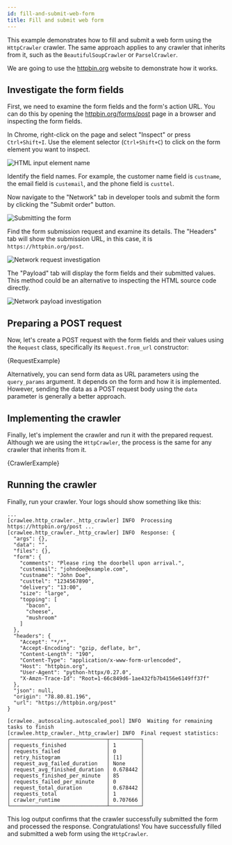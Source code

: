 ```yaml
---
id: fill-and-submit-web-form
title: Fill and submit web form
---
```




This example demonstrates how to fill and submit a web form using the <ApiLink to="class/HttpCrawler">`HttpCrawler`</ApiLink> crawler. The same approach applies to any crawler that inherits from it, such as the <ApiLink to="class/BeautifulSoupCrawler">`BeautifulSoupCrawler`</ApiLink> or <ApiLink to="class/ParselCrawler">`ParselCrawler`</ApiLink>.

We are going to use the [httpbin.org](https://httpbin.org) website to demonstrate how it works.

## Investigate the form fields

First, we need to examine the form fields and the form's action URL. You can do this by opening the [httpbin.org/forms/post](https://httpbin.org/forms/post) page in a browser and inspecting the form fields.

In Chrome, right-click on the page and select "Inspect" or press `Ctrl+Shift+I`.
Use the element selector (`Ctrl+Shift+C`) to click on the form element you want to inspect.

![HTML input element name](/img/fill-and-submit-web-form/00.jpg 'HTML input element name.')

Identify the field names. For example, the customer name field is `custname`, the email field is `custemail`, and the phone field is `custtel`.

Now navigate to the "Network" tab in developer tools and submit the form by clicking the "Submit order" button.

![Submitting the form](/img/fill-and-submit-web-form/01.jpg 'Submitting the form.')

Find the form submission request and examine its details. The "Headers" tab will show the submission URL, in this case, it is `https://httpbin.org/post`.

![Network request investigation](/img/fill-and-submit-web-form/02.jpg 'Network request investigation.')

The "Payload" tab will display the form fields and their submitted values. This method could be an alternative to inspecting the HTML source code directly.

![Network payload investigation](/img/fill-and-submit-web-form/03.jpg 'Network payload investigation.')

## Preparing a POST request

Now, let's create a POST request with the form fields and their values using the <ApiLink to="class/Request">`Request`</ApiLink> class, specifically its <ApiLink to="class/Request#from_url">`Request.from_url`</ApiLink> constructor:

<CodeBlock className="language-python">
    {RequestExample}
</CodeBlock>

Alternatively, you can send form data as URL parameters using the `query_params` argument. It depends on the form and how it is implemented. However, sending the data as a POST request body using the `data` parameter is generally a better approach.

## Implementing the crawler

Finally, let's implement the crawler and run it with the prepared request. Although we are using the <ApiLink to="class/HttpCrawler">`HttpCrawler`</ApiLink>, the process is the same for any crawler that inherits from it.

<CodeBlock className="language-python">
    {CrawlerExample}
</CodeBlock>

## Running the crawler

Finally, run your crawler. Your logs should show something like this:

```plaintext
...
[crawlee.http_crawler._http_crawler] INFO  Processing https://httpbin.org/post ...
[crawlee.http_crawler._http_crawler] INFO  Response: {
  "args": {},
  "data": "",
  "files": {},
  "form": {
    "comments": "Please ring the doorbell upon arrival.",
    "custemail": "johndoe@example.com",
    "custname": "John Doe",
    "custtel": "1234567890",
    "delivery": "13:00",
    "size": "large",
    "topping": [
      "bacon",
      "cheese",
      "mushroom"
    ]
  },
  "headers": {
    "Accept": "*/*",
    "Accept-Encoding": "gzip, deflate, br",
    "Content-Length": "190",
    "Content-Type": "application/x-www-form-urlencoded",
    "Host": "httpbin.org",
    "User-Agent": "python-httpx/0.27.0",
    "X-Amzn-Trace-Id": "Root=1-66c849d6-1ae432fb7b4156e6149ff37f"
  },
  "json": null,
  "origin": "78.80.81.196",
  "url": "https://httpbin.org/post"
}

[crawlee._autoscaling.autoscaled_pool] INFO  Waiting for remaining tasks to finish
[crawlee.http_crawler._http_crawler] INFO  Final request statistics:
┌───────────────────────────────┬──────────┐
│ requests_finished             │ 1        │
│ requests_failed               │ 0        │
│ retry_histogram               │ [1]      │
│ request_avg_failed_duration   │ None     │
│ request_avg_finished_duration │ 0.678442 │
│ requests_finished_per_minute  │ 85       │
│ requests_failed_per_minute    │ 0        │
│ request_total_duration        │ 0.678442 │
│ requests_total                │ 1        │
│ crawler_runtime               │ 0.707666 │
└───────────────────────────────┴──────────┘
```

This log output confirms that the crawler successfully submitted the form and processed the response. Congratulations! You have successfully filled and submitted a web form using the <ApiLink to="class/HttpCrawler">`HttpCrawler`</ApiLink>.
